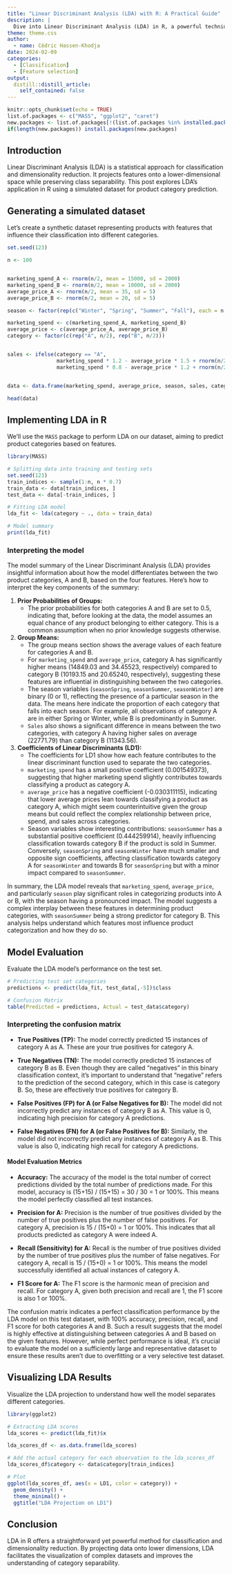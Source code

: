 ```yaml
---
title: "Linear Discriminant Analysis (LDA) with R: A Practical Guide"
description: |
  Dive into Linear Discriminant Analysis (LDA) in R, a powerful technique for classification and dimensionality reduction. This post provides a step-by-step guide to implementing LDA, from data preparation to model evaluation, illustrated with a custom dataset for product category prediction.
theme: theme.css
author:
  - name: Cédric Hassen-Khodja
date: 2024-02-09
categories: 
  - [Classification]
  - [Feature selection]
output:
  distill::distill_article:
    self_contained: false
---
```



```r
knitr::opts_chunk$set(echo = TRUE)
list.of.packages <- c("MASS", "ggplot2", "caret")
new.packages <- list.of.packages[!(list.of.packages %in% installed.packages()[,"Package"])]
if(length(new.packages)) install.packages(new.packages)
```

## Introduction

Linear Discriminant Analysis (LDA) is a statistical approach for classification and dimensionality reduction. It projects features onto a lower-dimensional space while preserving class separability. This post explores LDA's application in R using a simulated dataset for product category prediction.

## Generating a simulated dataset

Let's create a synthetic dataset representing products with features that influence their classification into different categories.

```r
set.seed(123)

n <- 100


marketing_spend_A <- rnorm(n/2, mean = 15000, sd = 2000)
marketing_spend_B <- rnorm(n/2, mean = 10000, sd = 2000)
average_price_A <- rnorm(n/2, mean = 35, sd = 5)
average_price_B <- rnorm(n/2, mean = 20, sd = 5)

season <- factor(rep(c("Winter", "Spring", "Summer", "Fall"), each = n / 4))

marketing_spend <- c(marketing_spend_A, marketing_spend_B)
average_price <- c(average_price_A, average_price_B)
category <- factor(c(rep("A", n/2), rep("B", n/2)))


sales <- ifelse(category == "A", 
                marketing_spend * 1.2 - average_price * 1.5 + rnorm(n/2, mean = 5000, sd = 500),
                marketing_spend * 0.8 - average_price * 1.2 + rnorm(n/2, mean = 3000, sd = 500))


data <- data.frame(marketing_spend, average_price, season, sales, category)

head(data)

```
## Implementing LDA in R

We'll use the `MASS` package to perform LDA on our dataset, aiming to predict product categories based on features.

```r
library(MASS)

# Splitting data into training and testing sets
set.seed(123)
train_indices <- sample(1:n, n * 0.7)
train_data <- data[train_indices, ]
test_data <- data[-train_indices, ]

# Fitting LDA model
lda_fit <- lda(category ~ ., data = train_data)

# Model summary
print(lda_fit)
```

### Interpreting the model

The model summary of the Linear Discriminant Analysis (LDA) provides insightful information about how the model differentiates between the two product categories, A and B, based on the four features. Here's how to interpret the key components of the summary:

1. **Prior Probabilities of Groups:**
   - The prior probabilities for both categories A and B are set to 0.5, indicating that, before looking at the data, the model assumes an equal chance of any product belonging to either category. This is a common assumption when no prior knowledge suggests otherwise.

2. **Group Means:**
   - The group means section shows the average values of each feature for categories A and B.
   - For `marketing_spend` and `average_price`, category A has significantly higher means (14849.03 and 34.45523, respectively) compared to category B (10193.15 and 20.65240, respectively), suggesting these features are influential in distinguishing between the two categories.
   - The season variables (`seasonSpring`, `seasonSummer`, `seasonWinter`) are binary (0 or 1), reflecting the presence of a particular season in the data. The means here indicate the proportion of each category that falls into each season. For example, all observations of category A are in either Spring or Winter, while B is predominantly in Summer.
   - `Sales` also shows a significant difference in means between the two categories, with category A having higher sales on average (22771.79) than category B (11343.56).

3. **Coefficients of Linear Discriminants (LD1):**
   - The coefficients for LD1 show how each feature contributes to the linear discriminant function used to separate the two categories.
   - `marketing_spend` has a small positive coefficient (0.001549373), suggesting that higher marketing spend slightly contributes towards classifying a product as category A.
   - `average_price` has a negative coefficient (-0.030311115), indicating that lower average prices lean towards classifying a product as category A, which might seem counterintuitive given the group means but could reflect the complex relationship between price, spend, and sales across categories.
   - Season variables show interesting contributions: `seasonSummer` has a substantial positive coefficient (0.444259914), heavily influencing classification towards category B if the product is sold in Summer. Conversely, `seasonSpring` and `seasonWinter` have much smaller and opposite sign coefficients, affecting classification towards category A for `seasonWinter` and towards B for `seasonSpring` but with a minor impact compared to `seasonSummer`.
   
In summary, the LDA model reveals that `marketing_spend`, `average_price`, and particularly `season` play significant roles in categorizing products into A or B, with the season having a pronounced impact. The model suggests a complex interplay between these features in determining product categories, with `seasonSummer` being a strong predictor for category B. This analysis helps understand which features most influence product categorization and how they do so.

## Model Evaluation

Evaluate the LDA model's performance on the test set.

```r
# Predicting test set categories
predictions <- predict(lda_fit, test_data[,-5])$class

# Confusion Matrix
table(Predicted = predictions, Actual = test_data$category)
```

### Interpreting the confusion matrix

- **True Positives (TP):** The model correctly predicted 15 instances of category A as A. These are your true positives for category A.
  
- **True Negatives (TN):** The model correctly predicted 15 instances of category B as B. Even though they are called "negatives" in this binary classification context, it's important to understand that "negative" refers to the prediction of the second category, which in this case is category B. So, these are effectively true positives for category B.

- **False Positives (FP) for A (or False Negatives for B):** The model did not incorrectly predict any instances of category B as A. This value is 0, indicating high precision for category A predictions.

- **False Negatives (FN) for A (or False Positives for B):** Similarly, the model did not incorrectly predict any instances of category A as B. This value is also 0, indicating high recall for category A predictions.

#### Model Evaluation Metrics

- **Accuracy:** The accuracy of the model is the total number of correct predictions divided by the total number of predictions made. For this model, accuracy is (15+15) / (15+15) = 30 / 30 = 1 or 100%. This means the model perfectly classified all test instances.

- **Precision for A:** Precision is the number of true positives divided by the number of true positives plus the number of false positives. For category A, precision is 15 / (15+0) = 1 or 100%. This indicates that all products predicted as category A were indeed A.

- **Recall (Sensitivity) for A:** Recall is the number of true positives divided by the number of true positives plus the number of false negatives. For category A, recall is 15 / (15+0) = 1 or 100%. This means the model successfully identified all actual instances of category A.

- **F1 Score for A:** The F1 score is the harmonic mean of precision and recall. For category A, given both precision and recall are 1, the F1 score is also 1 or 100%.

The confusion matrix indicates a perfect classification performance by the LDA model on this test dataset, with 100% accuracy, precision, recall, and F1 score for both categories A and B. Such a result suggests that the model is highly effective at distinguishing between categories A and B based on the given features. However, while perfect performance is ideal, it's crucial to evaluate the model on a sufficiently large and representative dataset to ensure these results aren't due to overfitting or a very selective test dataset.

## Visualizing LDA Results

Visualize the LDA projection to understand how well the model separates different categories.

```r
library(ggplot2)

# Extracting LDA scores
lda_scores <- predict(lda_fit)$x

lda_scores_df <- as.data.frame(lda_scores)

# Add the actual category for each observation to the lda_scores_df
lda_scores_df$category <- data$category[train_indices]

# Plot
ggplot(lda_scores_df, aes(x = LD1, color = category)) +
  geom_density() +
  theme_minimal() +
  ggtitle("LDA Projection on LD1")

```

## Conclusion

LDA in R offers a straightforward yet powerful method for classification and dimensionality reduction. By projecting data onto lower dimensions, LDA facilitates the visualization of complex datasets and improves the understanding of category separability.